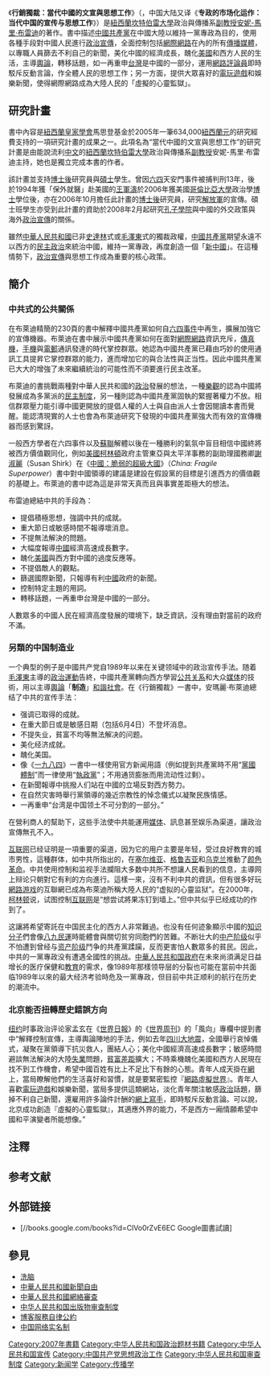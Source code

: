 
{{NoteTA|G1=地名|G2=PP}}
{{Infobox Book <!-- See Wikipedia:WikiProject_Novels or Wikipedia:WikiProject_Books -->
|name          = <small>《行銷獨裁：當代中國的文宣與思想工作》</small><br>{{lang|en|Marketing Dictatorship: Propaganda and Thought Work in Contemporary China}}
|image         = [[File:Marketing_Dictatorship.jpg|File:Marketing Dictatorship.jpg]]
|author        = [[安妮-馬里·布雷迪|安妮-馬里·布雷迪]]
|country       = {{USA}}
|language      = [[英語|英語]]
|genre         = [[政治|政治]]
|publisher     = {{le| 羅曼和利特爾菲爾德出版集團公司|Rowman & Littlefield Publishers, Inc.}}
|pub_date      = 2007年11月28日 
|media_type    = 精裝書
|pages         = 246頁
|isbn          = 074254057X <br> 978-0742540576 
}}

《'''行銷獨裁：當代中國的文宣與思想工作'''》{{refTag|{{cite web|url=http://www.amazon.com/Marketing-Dictatorship-Propaganda-Contemporary-Perspectives/dp/074254057X|title=Marketing Dictatorship: Propaganda and Thought Work in Contemporary China (Asia/Pacific/Perspectives) (Hardcover)|publisher=[[亞馬遜公司|亞馬遜公司]]|language=en|accessdate=2009-06-08|archive-date=2021-02-14|archive-url=https://web.archive.org/web/20210214014023/https://www.amazon.com/Marketing-Dictatorship-Propaganda-Contemporary-Perspectives/dp/074254057X|dead-url=no}}}}（{{lang|en|''Marketing Dictatorship: Propaganda and Thought Work in Contemporary China''}}，中国大陆又译《'''专政的市场化运作：当代中国的宣传与思想工作'''》）是[[紐西蘭|紐西蘭]][[坎特伯雷大學|坎特伯雷大學]]政治與傳播系[[副教授|副教授]][[安妮-馬里·布雷迪|安妮-馬里·布雷迪]]的著作。書中描述[[中國共產黨|中國共產黨]]在中國大陸以維持一黨專政為目的，使用各種手段對中國人民進行[[政治宣傳|政治宣傳]]，全面控制包括[[網際網路|網際網路]]在內的所有[[傳播媒體|傳播媒體]]，以專職人員篩去不利自己的新聞，美化中國的經濟成長，醜化[[美國|美國]]和西方人民的生活，主導[[輿論|輿論]]，轉移話題，如一再重申[[台灣|台灣]]是中國的一部分，運用[[網路評論員|網路評論員]]即時駁斥反動言論，作全體人民的思想工作；另一方面，提供大眾喜好的[[電玩遊戲|電玩遊戲]]和娛樂新聞，使得網際網路成為大陸人民的「虛擬的心靈監獄」{{refTag|name="udn"|{{cite web
|url=http://www.worldjournal.com/pages/full_news?article-《風向》北京能扭轉歷史錯誤方向？%20=&page_label=weekly&id=2669150-%E3%80%8A%E9%A2%A8%E5%90%91%E3%80%8B%E5%8C%97%E4%BA%AC%E8%83%BD%E6%89%AD%E8%BD%89%E6%AD%B7%E5%8F%B2%E9%8C%AF%E8%AA%A4%E6%96%B9%E5%90%91%EF%BC%9F&widget=push&instance=wjwb&open=&
|title=北京能扭轉歷史錯誤方向？
|publisher=世界新聞網
|author=孟玄
|date=2009-06-07
|access-date=2021-05-15
|archive-date=2009-06-28
|archive-url=https://web.archive.org/web/20090628005341/http://www.worldjournal.com/pages/full_news?article-%E3%80%8A%E9%A2%A8%E5%90%91%E3%80%8B%E5%8C%97%E4%BA%AC%E8%83%BD%E6%89%AD%E8%BD%89%E6%AD%B7%E5%8F%B2%E9%8C%AF%E8%AA%A4%E6%96%B9%E5%90%91%EF%BC%9F%20=&page_label=weekly&id=2669150-%E3%80%8A%E9%A2%A8%E5%90%91%E3%80%8B%E5%8C%97%E4%BA%AC%E8%83%BD%E6%89%AD%E8%BD%89%E6%AD%B7%E5%8F%B2%E9%8C%AF%E8%AA%A4%E6%96%B9%E5%90%91%EF%BC%9F&widget=push&instance=wjwb&open=&
|dead-url=no
}}}}{{refTag|name="Cartledge"|{{cite web
 |url          = http://www.zhongguosixiang.com/thread-13762-1-1.html
 |script-title = en:行銷獨裁：共產黨式的公共關係 Marketing Dictatorship: PR, Communist-style
 |author       = Simon Cartledge
 |publisher    = 中国思想论坛轉載
 |language     = en
 |accessdate   = 06-08-2009
 |archive-date = 2009-06-19
 |archive-url  = https://web.archive.org/web/20090619220127/http://www.zhongguosixiang.com/thread-13762-1-1.html
 |dead-url     = yes
}}}}。

==研究計畫==
書中內容是[[紐西蘭皇家學會|紐西蘭皇家學會]]馬思登基金於2005年一筆634,000[[紐西蘭元|紐西蘭元]]的研究經費支持的一項研究計畫的成果之一{{refTag|name="布萊迪"|{{cite web|url=http://www.posc.canterbury.ac.nz/people/brady.shtml|script-title=en:安瑪麗·布萊迪（Anne-Marie Brady）|language=en|publisher=坎特伯雷大學|accessdate=2009-06-08|deadurl=yes|archiveurl=https://web.archive.org/web/20081014051343/http://www.posc.canterbury.ac.nz/people/brady.shtml|archivedate=2008-10-14}}}}{{refTag|name="Propoganda"|{{cite web|url=http://www.posc.canterbury.ac.nz/research/marsden_brady.shtml|title=Propaganda and Thought Work in Contemporary China|language=en|publisher=坎特伯雷大學|accessdate=2009-06-07|deadurl=yes|archiveurl=https://web.archive.org/web/20081014053231/http://www.posc.canterbury.ac.nz/research/marsden_brady.shtml|archivedate=2008-10-14}}}}。此項名為“當代中國的文宣與思想工作”的研究計畫是由能說流利[[中文|中文]]的[[紐西蘭|紐西蘭]][[坎特伯雷大學|坎特伯雷大學]]政治與傳播系[[副教授|副教授]]安妮-馬里·布雷迪主持，她也是獨立完成本書的作者。

該計畫並支持[[博士後|博士後]]研究員與[[碩士|碩士]]學生。曾因[[六四|六四]]天安門事件被捕判刑13年，後於1994年獲「保外就醫」赴美國的[[王軍濤|王軍濤]]於2006年獲美國[[哥倫比亞大學|哥倫比亞大學]]政治學[[博士|博士]]學位後，亦在2006年10月擔任此計畫的[[博士後|博士後]]研究員，研究[[解放軍|解放軍]]的宣傳。碩士班學生{{lang|en|Stephen Hoare-Vance}}亦受到此計畫的資助於2008年2月起研究[[孔子學院|孔子學院]]與中國的外交政策與海外[[政治宣傳|政治宣傳]]的關係{{refTag|name="Propoganda"}}。

雖然[[中華人民共和國|中華人民共和國]]已非[[史達林|史達林]]式或[[毛澤東|毛澤東]]式的獨裁政權，[[中國共產黨|中國共產黨]]期望永遠不以西方的[[民主政治|民主政治]]來統治中國，維持一黨專政，再度創造一個「[[新中國|新中國]]」{{refTag|name="Propoganda"}}。在這種情勢下，[[政治宣傳|政治宣傳]]與思想工作成為重要的核心政策。

==簡介==
===中共式的公共關係===
在布萊迪精簡的230頁的書中解釋中國共產黨如何自[[六四事件|六四事件]]中再生，擴展加強它的宣傳機器。布萊迪在書中展示中國共產黨如何在面對[[網際網路|網際網路]]資訊充斥，[[傳真機|傳真機]]，[[手機|手機]]與[[電郵|電郵]]通訊發達的時代掌控群眾。她認為中國共產黨已藉由巧妙的使用通訊工具提昇它掌控群眾的能力，進而增加它的與合法性與正当性。因此中國共產黨已大大的增強了未來繼續統治的可能性而不須要進行民主改革。

布萊迪的書挑戰兩種對中華人民共和國的[[政治|政治]]發展的想法，一種[[樂觀|樂觀]]的認為中國將發展成為多黨派的[[民主制度|民主制度]]，另一種則認為中國共產黨固執的緊握著權力不放。相信群眾壓力能引導中國更開放的提倡人權的人士與自由派人士會因閱讀本書而覺醒。能認清現實的人士也會為布萊迪研究下發現的中國共產黨強大而有效的宣傳機器而感到驚訝{{refTag|name="Cartledge"}}。

一般西方學者在六四事件以及[[蘇聯|蘇聯]]解體以後在一種勝利的氣氛中盲目相信中國終將被西方價值觀同化，例如[[美國|美國]][[比尔·克林顿|柯林頓]]政府主管東亞與太平洋事務的副助理國務卿[[謝淑麗|謝淑麗]]（Susan Shirk）在《[[中國：脆弱的超級大國|中國：脆弱的超級大國]]》（''China: Fragile Superpower''）書中對中國領導的建議是建設在假設黨的目標是引進西方的價值觀的基礎上。布萊迪的書中認為這是非常天真而且與事實差距極大的想法。

布雷迪總結中共的手段為：
* 提倡積極思想，強調中共的成就。
* 重大節日或敏感時間不報導壞消息。
* 不提無法解決的問題。
* 大幅度報導[[中華人民共和國|中國]]經濟高速成長數字。
* 醜化[[美國|美國]]與西方對中國的過度反應等。
* 不提倡敵人的觀點。
* 篩選國際新聞，只報導有利[[中華人民共和國|中國]]政府的新聞。
* 控制特定主題的用詞。
* 轉移話題，一再重申台灣是中國的一部分{{refTag|name="Cartledge"}}。

人數眾多的中國人民在經濟高度發展的環境下，缺乏資訊，沒有理由對當前的政府不滿。

===另類的中国制造业===
一个典型的例子是中國共产党自1989年以来在关键领域中的政治宣传手法。随着[[毛澤東|毛澤東]]主導的[[中國共產黨政治運動列表|政治運動]]告終，中國共產黨轉向西方學習[[公共关系|公共关系]]和大众[[媒体|媒体]]的技術，用以主導[[輿論|輿論]]「'''制造'''」[[和諧社會|和諧社會]]。在《行銷獨裁》一書中，安瑪麗·布萊迪總结了中共的宣传手法：
* 强调已取得的成就。
* 在重大節日或是敏感日期（包括6月4日）不登坏消息。
* 不提失业，貧富不均等無法解决的问题。
* 美化经济成就。
* 醜化美国。
* 像《[[一九八四|一九八四]]》一書中一樣使用官方新闻用語（例如提到共產黨時不用“[[一黨執政|黨國體制]]”而一律使用“[[執政黨|執政黨]]”；不用通货膨胀而用流动性过剩）。
* 在新聞報導中挑撥人们站在中國的立場反對西方勢力。
* 在自然灾害時舉行黨領導的幾近宗教性的悼念儀式以凝聚民族情感。
* 一再重申“台湾是中国领土不可分割的一部分。”

在營利商人的幫助下，这些手法使中共能運用[[媒体|媒体]]、訊息甚至娱乐為渠道，讓政治宣傳無孔不入。

[[互联网|互联网]]已经证明是一項重要的渠道，因为它的用户主要是年轻，受过良好教育的城市男性，這種群体，如中共所指出的，在[[塞尔维亚|塞尔维亚]]、[[格鲁吉亚|格鲁吉亚]]和[[乌克兰|乌克兰]]推動了[[颜色革命|颜色革命]]。中共使用控制和监视手法攔阻大多数中共所不想讓人民看到的信息，主導网上辩论只朝對它有利的方向進行。這樣一來，沒有不利中共的資訊，但有很多好玩[[網路游戏|網路游戏]]的互聯網已成為布萊迪所稱大陸人民的“虚拟的心靈监狱”。在2000年，[[柯林顿|柯林顿]]说，试图控制[[互联网|互联网]]是“想尝试將果冻钉到墙上。”但中共似乎已经成功的作到了。

这讓將希望寄託在中国民主化的西方人非常難過。也没有任何迹象顯示中國的[[知识分子|知识分子]]們會像[[八九民運|八九民運]]時能體會與關切贫穷同胞們的苦難。不断壮大的[[中产阶级|中产阶级]]似乎不怕遭到曾经与[[资产阶级|资产阶级]]鬥争的共產黨蹂躏，反而更害怕人數眾多的貧民。因此，中共的一黨專政没有遭遇全國性的挑战。[[中華人民共和国政府|中華人民共和国政府]]在未來尚須满足日益增长的医疗保健和[[教育|教育]]的需求，像1989年那樣领导层的分裂也可能在當前中共面临1989年以來的最大经济考验時危及一黨專政，但目前中共正顺利的航行在历史的潮流中{{refTag|name="Economist"|{{cite news |url = http://www.economist.com/displaystory.cfm?STORY_ID=13741467 |author = Banyan |language = en |title = The party goes on |publisher = [[經濟學人|經濟學人]] |date = 2009-05-28 |accessdate = 2009-06-14 |archive-date = 2009-06-20 |archive-url = https://web.archive.org/web/20090620020709/http://www.economist.com/displaystory.cfm?STORY_ID=13741467 |dead-url = no }}}}。

===北京能否扭轉歷史錯誤方向===
[[纽约|纽约]]时事政治评论家孟玄在《[[世界日報|世界日報]]》的《[[世界周刊|世界周刊]]》的「風向」專欄中提到書中“解釋控制宣傳，主導輿論陣地的手法，例如去年[[四川大地震|四川大地震]]，全國舉行哀悼儀式，凝聚在黨領導下抗災救人，團結人心{{noteTag|name="注一"|“[[中国政府|中国政府]]在[[四川大地震|四川大地震]]中展现了对[[媒体|媒体]]开放的态度，如今地震届满一个月，却传出外国记者被拘留并赶出[[都江堰|都江堰]]的事件。纽约时事政治评论家孟玄6月13日对[[多維新聞網|多维社]]表示，中国政府最怕失去孩子的家长串连起来，在这个地震报导热已过的时机缩紧媒体管制，是中国政府高明的一面。……『地震刚发生时，新闻报导可以表现中国好的一面，如救灾、总理前往灾区勘查、追悼等的画面，但越到后头，问题会一一浮现，尤其是那些死难孩子的家长，任何人都会同情他们的。』孟玄说。『因此中国政府唯一的办法就是不要让这些家长串连起来，家长目前是分散在各地，还没有串连，散开来中国政府比较容易处理。』孟玄解释，中国政府最害怕的就是串连，带着感染力量与愤怒力量的家长一经串连、联合起来冲撞，再加上新闻报导，终将形成一种风暴，然而未来中国还要搞[[奥运|奥运]]，当然不希望这件事一直下去。[[法新社|法新社]]的报导称，这次的驱逐外国记者事件透露出一个信息：中国地方政府对大地震导致学校倒塌而引发大批父母的怒火爆发，有一种不安感，因为众多死难孩子的父母们都认定，政府和教育部门的腐败问题是导致学校校舍成为『[[豆腐渣工程|豆腐渣工程]]』的根源。……”{{refTag|name="孟玄"|{{cite web|url=http://lateline.muzi.net/news/ll/chinese/1511736.shtml?cc=13766&ccr=24873|title=专访孟玄：中国此刻紧缩媒体，高明？|author=柯宇倩|publisher=木子網引用[[多維新聞網|多維新聞網]]|date=2008-06-14|accessdate=2009-06-13|archive-date=2009-06-20|archive-url=https://web.archive.org/web/20090620142426/http://lateline.muzi.net/news/ll/chinese/1511736.shtml?cc=13766&ccr=24873|dead-url=yes}}}}}}；美化中國經濟高速成長數字；敏感時間避談無法解決的大陸[[失業|失業]]問題，[[貧富差距|貧富差距]]擴大；不時乘機醜化美國和西方人民現在找不到工作機會，希望中國百姓有比上不足比下有餘的心態。青年人成天掛在[[互聯網|網]]上，當局瞭解他們的生活喜好和習慣，就是要緊密監控『[[網際網路|網路]][[虛擬世界|虛擬世界]]』。青年人喜歡[[電玩遊戲|電玩遊戲]]和娛樂新聞，當局多提供這類網站，淡化青年關注敏感[[政治|政治]]話題，篩掉不利自己新聞，還雇用許多論件計酬的[[網路評論員|網上寫手]]，即時駁斥反動言論。可以說，北京成功創造『虛擬的心靈監獄』，其適應外界的能力，不是西方一廂情願希望中國和平演變者所能想像{{refTag|name="udn"}}。”

== 注釋 ==
{{NoteFoot}}

==参考文献==
{{refFoot|iger=}}

==外部链接==
*[//books.google.com/books?id=ClVo0rZvE6EC Google圖書試讀]

== 參見 ==
* [[洗脑|洗脑]]
* [[中華人民共和國新聞自由|中華人民共和國新聞自由]]
* [[中華人民共和國網絡審查|中華人民共和國網絡審查]]
* [[中华人民共和国出版物审查制度|中华人民共和国出版物审查制度]]
* [[博客服務自律公約|博客服務自律公約]] 
* [[中国网络实名制|中国网络实名制]]

[[Category:2007年書籍|Category:2007年書籍]]
[[Category:中华人民共和国政治题材书籍|Category:中华人民共和国政治题材书籍]]
[[Category:中华人民共和国宣传|Category:中华人民共和国宣传]]
[[Category:中国共产党思想政治工作|Category:中国共产党思想政治工作]]
[[Category:中华人民共和国审查制度|Category:中华人民共和国审查制度]]
[[Category:新闻学|Category:新闻学]]
[[Category:传播学|Category:传播学]]